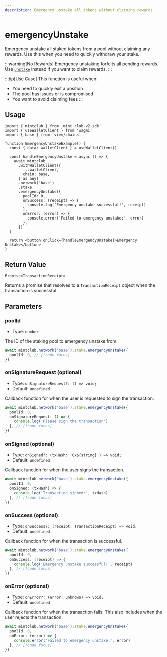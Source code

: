 ```yaml
---
description: Emergency unstake all tokens without claiming rewards
---
```


# emergencyUnstake

Emergency unstake all staked tokens from a pool without claiming any rewards. Use this when you need to quickly withdraw your stake.

:::warning[No Rewards]
Emergency unstaking forfeits all pending rewards. Use [`unstake`](/docs/sdk/stake/unstake) instead if you want to claim rewards.
:::

:::tip[Use Case]
This function is useful when:

- You need to quickly exit a position
- The pool has issues or is compromised
- You want to avoid claiming fees
  :::

## Usage

```tsx [example.tsx]
import { mintclub } from 'mint.club-v2-sdk'
import { useWalletClient } from 'wagmi'
import { base } from 'viem/chains'

function EmergencyUnstakeExample() {
  const { data: walletClient } = useWalletClient()

  const handleEmergencyUnstake = async () => {
    await mintclub
      .withWalletClient({
        ...walletClient,
        chain: base,
      } as any)
      .network('base')
      .stake
      .emergencyUnstake({
        poolId: 0,
        onSuccess: (receipt) => {
          console.log('Emergency unstake successful!', receipt)
        },
        onError: (error) => {
          console.error('Failed to emergency unstake:', error)
        },
      })
  }

  return <button onClick={handleEmergencyUnstake}>Emergency Unstake</button>
}
```

## Return Value

`Promise<TransactionReceipt>`

Returns a promise that resolves to a `TransactionReceipt` object when the transaction is successful.

## Parameters

### poolId

- Type: `number`

The ID of the staking pool to emergency unstake from.

```ts
await mintclub.network('base').stake.emergencyUnstake({
  poolId: 0, // [!code focus]
})
```

### onSignatureRequest (optional)

- Type: `onSignatureRequest?: () => void;`
- Default: `undefined`

Callback function for when the user is requested to sign the transaction.

```ts
await mintclub.network('base').stake.emergencyUnstake({
  poolId: 0,
  onSignatureRequest: () => {
    console.log('Please sign the transaction')
  }, // [!code focus]
})
```

### onSigned (optional)

- Type: `onSigned?: (txHash: '0x${string}') => void;`
- Default: `undefined`

Callback function for when the user signs the transaction.

```ts
await mintclub.network('base').stake.emergencyUnstake({
  poolId: 0,
  onSigned: (txHash) => {
    console.log('Transaction signed:', txHash)
  }, // [!code focus]
})
```

### onSuccess (optional)

- Type: `onSuccess?: (receipt: TransactionReceipt) => void;`
- Default: `undefined`

Callback function for when the transaction is successful.

```ts
await mintclub.network('base').stake.emergencyUnstake({
  poolId: 0,
  onSuccess: (receipt) => {
    console.log('Emergency unstake successful!', receipt)
  }, // [!code focus]
})
```

### onError (optional)

- Type: `onError?: (error: unknown) => void;`
- Default: `undefined`

Callback function for when the transaction fails. This also includes when the user rejects the transaction.

```ts
await mintclub.network('base').stake.emergencyUnstake({
  poolId: 0,
  onError: (error) => {
    console.error('Failed to emergency unstake:', error)
  }, // [!code focus]
})
```
